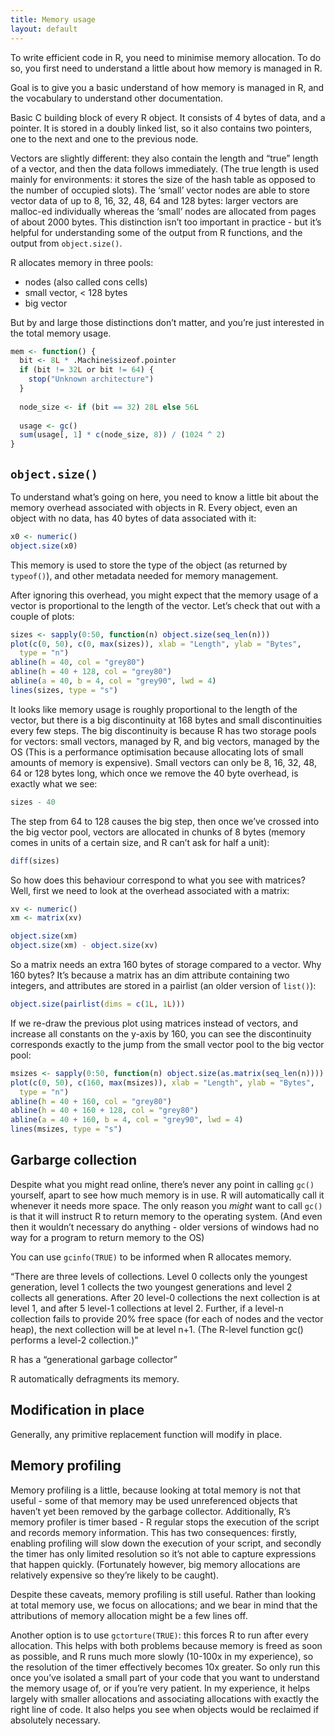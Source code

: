 ```yaml
---
title: Memory usage
layout: default
---
```


To write efficient code in R, you need to minimise memory allocation. To do so, you first need to understand a little about how memory is managed in R.

Goal is to give you a basic understand of how memory is managed in R, and the vocabulary to understand other documentation.

Basic C building block of every R object. It consists of 4 bytes of data, and a pointer. It is stored in a doubly linked list, so it also contains two pointers, one to the next and one to the previous node. 

Vectors are slightly different: they also contain the length and "true" length of a vector, and then the data follows immediately.  (The true length is used mainly for environments: it stores the size of the hash table as opposed to the number of occupied slots).   The ‘small’ vector nodes are able to store vector data of up to 8, 16, 32, 48, 64 and 128 bytes: larger vectors are malloc-ed individually whereas the ‘small’ nodes are allocated from pages of about 2000 bytes.  This distinction isn't too important in practice - but it's helpful for understanding some of the output from R functions, and the output from `object.size()`.

R allocates memory in three pools:

* nodes (also called cons cells)
* small vector, < 128 bytes
* big vector

But by and large those distinctions don't matter, and you're just interested in the total memory usage.

```r
mem <- function() {
  bit <- 8L * .Machine$sizeof.pointer
  if (bit != 32L or bit != 64) {
    stop("Unknown architecture")
  }
  
  node_size <- if (bit == 32) 28L else 56L
  
  usage <- gc()
  sum(usage[, 1] * c(node_size, 8)) / (1024 ^ 2)
}
```

## `object.size()`

To understand what's going on here, you need to know a little bit about the memory overhead associated with objects in R. Every object, even an object with no data, has 40 bytes of data associated with it:

```r
x0 <- numeric()
object.size(x0)
```

This memory is used to store the type of the object (as returned by `typeof()`), and other metadata needed for memory management. 

After ignoring this overhead, you might expect that the memory usage of a vector is proportional to the length of the vector. Let's check that out with a couple of plots:

```r
sizes <- sapply(0:50, function(n) object.size(seq_len(n)))
plot(c(0, 50), c(0, max(sizes)), xlab = "Length", ylab = "Bytes", 
  type = "n")
abline(h = 40, col = "grey80")
abline(h = 40 + 128, col = "grey80")
abline(a = 40, b = 4, col = "grey90", lwd = 4)
lines(sizes, type = "s")
```

It looks like memory usage is roughly proportional to the length of the vector, but there is a big discontinuity at 168 bytes and small discontinuities every few steps. The big discontinuity is because R has two storage pools for vectors: small vectors, managed by R, and big vectors, managed by the OS (This is a performance optimisation because allocating lots of small amounts of memory is expensive). Small vectors can only be 8, 16, 32, 48, 64 or 128 bytes long, which once we remove the 40 byte overhead, is exactly what we see:

```r
sizes - 40
```

The step from 64 to 128 causes the big step, then once we've crossed into the big vector pool, vectors are allocated in chunks of 8 bytes (memory comes in units of a certain size, and R can't ask for half a unit):

```r
diff(sizes)
```

So how does this behaviour correspond to what you see with matrices? Well, first we need to look at the overhead associated with a matrix:

```r
xv <- numeric()
xm <- matrix(xv)

object.size(xm)
object.size(xm) - object.size(xv)
```

So a matrix needs an extra 160 bytes of storage compared to a vector. Why 160 bytes? It's because a matrix has an dim attribute containing two integers, and attributes are stored in a pairlist (an older version of `list()`):

```r
object.size(pairlist(dims = c(1L, 1L)))
```

If we re-draw the previous plot using matrices instead of vectors, and increase all constants on the y-axis by 160, you can see the discontinuity corresponds exactly to the jump from the small vector pool to the big vector pool:

```r
msizes <- sapply(0:50, function(n) object.size(as.matrix(seq_len(n))))
plot(c(0, 50), c(160, max(msizes)), xlab = "Length", ylab = "Bytes", 
  type = "n")
abline(h = 40 + 160, col = "grey80")
abline(h = 40 + 160 + 128, col = "grey80")
abline(a = 40 + 160, b = 4, col = "grey90", lwd = 4)
lines(msizes, type = "s")
```


## Garbarge collection

Despite what you might read online, there's never any point in calling `gc()` yourself, apart to see how much memory is in use. R will automatically call it whenever it needs more space.  The only reason you _might_ want to call `gc()` is that it will instruct R to return memory to the operating system. (And even then it wouldn't necessary do anything - older versions of windows had no way for a program to return memory to the OS)

You can use `gcinfo(TRUE)` to be informed when R allocates memory.

"There are three levels of collections. Level 0 collects only the youngest generation, level 1 collects the two youngest generations and level 2 collects all generations. After 20 level-0 collections the next collection is at level 1, and after 5 level-1 collections at level 2. Further, if a level-n collection fails to provide 20% free space (for each of nodes and the vector heap), the next collection will be at level n+1. (The R-level function gc() performs a level-2 collection.)"

R has a "generational garbage collector"

R automatically defragments its memory.

## Modification in place

Generally, any primitive replacement function will modify in place.

## Memory profiling

Memory profiling is a little, because looking at total memory is not that useful - some of that memory may be used unreferenced objects that haven't yet been removed by the garbage collector. Additionally, R's memory profiler is timer based - R regular stops the execution of the script and records memory information. This has two consequences: firstly, enabling profiling will slow down the execution of your script, and secondly the timer has only limited resolution so it's not able to capture expressions that happen quickly. (Fortunately however, big memory allocations are relatively expensive so they're likely to be caught).

Despite these caveats, memory profiling is still useful. Rather than looking at total memory use, we focus on allocations; and we bear in mind that the attributions of memory allocation might be a few lines off.

Another option is to use `gctorture(TRUE)`: this forces R to run after every allocation. This helps with both problems because memory is freed as soon as possible, and R runs much more slowly (10-100x in my experience), so the resolution of the timer effectively becomes 10x greater. So only run this once you've isolated a small part of your code that you want to understand the memory usage of, or if you're very patient. In my experience, it helps largely with smaller allocations and associating allocations with exactly the right line of code. It also helps you see when objects would be reclaimed if absolutely necessary.
